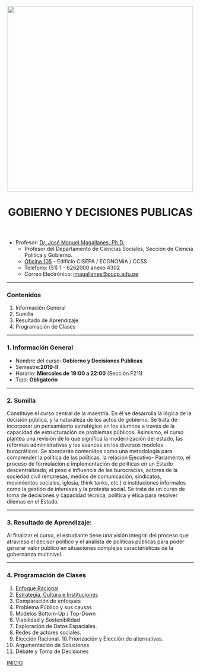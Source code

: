 <center><img src="https://github.com/PoliticayGobiernoPUCP/estadistica_anapol2/raw/master/PICS/LOGO_PUCP.png" width="500"></center>

<center> <header><h1>GOBIERNO Y DECISIONES PUBLICAS</h1>  </header></center>

* Profesor:  <a href="http://www.pucp.edu.pe/profesor/jose-manuel-magallanes/" target="_blank">Dr. José Manuel Magallanes, Ph.D.</a> <br>
    - Profesor del Departamento de Ciencias Sociales, Sección de Ciencia Política y Gobierno.
    - [Oficina 105](https://goo.gl/maps/xuGeG6o9di1i1y5m6) - Edificio CISEPA / ECONOMIA / CCSS
    - Telefono: (51) 1 - 6262000 anexo 4302
    - Correo Electrónico: [jmagallanes@pucp.edu.pe](mailto:jmagallanes@pucp.edu.pe)
    
-----


<a id='beginning'></a>

### Contenidos


1. Información General
2. Sumilla
3. Resultado de Aprendizaje
4. Programación de Clases
   

____

<a id='part1'></a>

### 1. Información General


* Nombre del curso: **Gobierno y Decisiones Públicas**
* Semestre:**2019-II**
* Horario: **Miercoles de 19:00 a 22:00** (Sección F211)
* Tipo: **Obligatorio** 

 
____
<a id='part2'></a>

### 2. Sumilla

Constituye el curso central de la maestría. En él se desarrolla la lógica de la decisión pública, y la naturaleza de los actos de gobierno. Se trata de incorporar un pensamiento estratégico en los alumnos a través de la capacidad de estructuración de problemas públicos. Asimismo, el curso plantea una revisión de lo que significa la modernización del estado, las reformas administrativas y los avances en los diversos modelos burocráticos. Se abordarán contenidos como una metodología para comprender la política de las políticas, la relación Ejecutivo- Parlamento, el proceso de formulación e implementación de políticas en un Estado descentralizado, el peso e influencia de las burocracias, actores de la sociedad civil (empresas, medios de comunicación, sindicatos, movimientos sociales, iglesia, think tanks, etc.) e instituciones informales como la gestión de intereses y la protesta social. Se trata de un curso de toma de decisiones y capacidad técnica, política y ética para resolver dilemas en el Estado.


____
<a id='part3'></a>

### 3. Resultado de Aprendizaje:

Al finalizar el curso, el estudiante tiene una visión integral del proceso que atraviesa el decisor político y el analista de políticas públicas para poder generar valor público en situaciones complejas características de la gobernanza multinivel.


____
<a id='part4'></a>

### 4. Programación de Clases

1. [Enfoque Racional](https://htmlpreview.github.io/?https://github.com/PoliticayGobiernoPUCP/Gob_TomaDeDecisiones/blob/master/racionalidad.html)
2. [Estrategia, Cultura e Instituciones](https://htmlpreview.github.io/?https://github.com/PoliticayGobiernoPUCP/Gob_TomaDeDecisiones/blob/master/otrosModelos.html)
3. Comparación de enfoques
4. Problema Público y sus causas
5. Modelos Bottom-Up / Top-Down
6. Viabilidad y Sostenibilidad
7. Exploración de Datos Espaciales. 
8. Redes de actores sociales.
9. Elección Racional.
10.Priorización y Elección de alternativas.
11. Argumentación de Soluciones
12. Debate y Toma de Decisiones





[INICIO](#beginning)